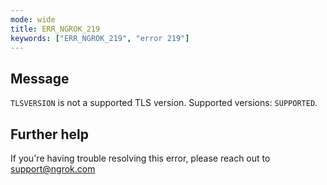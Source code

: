 ```yaml
---
mode: wide
title: ERR_NGROK_219
keywords: ["ERR_NGROK_219", "error 219"]
---
```


## Message

`TLSVERSION` is not a supported TLS version. Supported versions: `SUPPORTED`.

## Further help

If you're having trouble resolving this error, please reach out to [support@ngrok.com](mailto:support@ngrok.com?subject=Help%20with%20ERR_NGROK_219)
